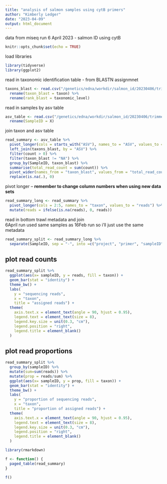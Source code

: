 ```yaml
---
title: "analysis of salmon samples using cytB primers"
author: "Kimberly Ledger"
date: "2023-04-09"
output: html_document
---
```


data from miseq run 6 April 2023 - salmon ID using cytB 

```r
knitr::opts_chunk$set(echo = TRUE)
```

load libraries
```r
library(tidyverse)
library(ggplot2)
```

read in taxonomic identification table - from BLASTN assignmnet
```r
taxons_blast <- read.csv("/genetics/edna/workdir/salmon_id/20230406/trimmed/filtered/outputs/asv_taxonomy_blastn.csv", row.names = 1) %>%
  rename(taxon_blast = taxon) %>%
  rename(rank_blast = taxonomic_level)
```


read in samples by asv table
```r
asv_table <- read.csv("/genetics/edna/workdir/salmon_id/20230406/trimmed/filtered/outputs/ASVtable.csv") %>%
  rename(SampleID = X)
```

join taxon and asv table
```r
read_summary <- asv_table %>%
  pivot_longer(cols = starts_with("ASV"), names_to = "ASV", values_to = "count") %>%
  left_join(taxons_blast, by = "ASV") %>%
  filter(count > 0) %>%
  filter(taxon_blast != "NA") %>%
  group_by(SampleID, taxon_blast) %>%
  summarise(total_read_count = sum(count)) %>%
  pivot_wider(names_from = "taxon_blast", values_from = "total_read_count") %>%
  replace(is.na(.), 0)
```

pivot longer -- **remember to change column numbers when using new data sets** 
```r
read_summary_long <- read_summary %>%
  pivot_longer(cols = 2:5, names_to = "taxon", values_to = "reads") %>%
  mutate(reads = ifelse(is.na(reads), 0, reads))
```


read in bottom trawl metadata and join  
6April run used same samples as 16Feb run so i'll just use the same metadata
```r
read_summary_split <- read_summary_long %>%
  separate(SampleID, sep = "-", into =c("project", "primer", "sampleID"))
```


## plot read counts 
```r
read_summary_split %>%
  ggplot(aes(x= sampleID, y = reads, fill = taxon)) +
  geom_bar(stat = "identity") + 
  theme_bw() +
  labs(
    y = "sequencing reads",
    x = "taxon",
    title = "assigned reads") + 
  theme(
    axis.text.x = element_text(angle = 90, hjust = 0.95),
    legend.text = element_text(size = 8),
    legend.key.size = unit(0.3, "cm"),
    legend.position = "right",
    legend.title = element_blank()
  )
```

## plot read proportions
```r
read_summary_split %>%
  group_by(sampleID) %>%
  mutate(sum=sum(reads)) %>%
  mutate(prop = reads/sum) %>%
  ggplot(aes(x= sampleID, y = prop, fill = taxon)) +
  geom_bar(stat = "identity") + 
  theme_bw() +
  labs(
    y = "proportion of sequencing reads",
    x = "taxon",
    title = "proportion of assigned reads") + 
  theme(
    axis.text.x = element_text(angle = 90, hjust = 0.95),
    legend.text = element_text(size = 8),
    legend.key.size = unit(0.3, "cm"),
    legend.position = "right",
    legend.title = element_blank()
  )
```

```r
library(rmarkdown)

f <- function() {
  paged_table(read_summary)
}

f()
```



